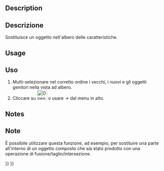 <languages/>

<div class="mw-translate-fuzzy">
{{Docnav/it|[[OpenSCAD_ColorCodeShape/it|Codice Colore Forma]]|[[OpenSCAD_RemoveSubtree/it|Elimina Ramo]]|[[OpenSCAD_Workbench/it|OpenSCAD]]|IconL=OpenSCAD_ColorCodeShape.png|IconC=OpenSCADWorkbench.svg|IconR=OpenSCAD_RemoveSubtree.png}}
</div>

<div class="mw-translate-fuzzy">
{{GuiCommand/it|Name=OpenSCAD ReplaceObject|Name/it=Sostituisci oggetto|MenuLocation=OpenSCAD → Sostituisci oggetto‏‎||Workbenches=[[OpenSCAD_Workbench/it|OpenSCAD]]|Shortcut=|SeeAlso=}}
</div>

<div lang="en" dir="ltr" class="mw-content-ltr">
==Description==
</div> 

<div class="mw-translate-fuzzy">
==Descrizione==
Sostituisce un oggetto nell'albero delle caratteristiche.
</div>

<div lang="en" dir="ltr" class="mw-content-ltr">
==Usage==
</div> 

<div class="mw-translate-fuzzy">
==Uso==
#Multi-selezionare nel corretto ordine i vecchi, i nuovi e gli oggetti genitori nella vista ad albero.
#Cliccare su [[Image:OpenSCAD_ReplaceObject.png|32px]] o usare {{KEY| OpenSCAD}}  →  {{KEY|[[Image:OpenSCAD_ReplaceObject.png|32px]] Sostituisci oggetto}} dal menu in alto.
</div>

<div lang="en" dir="ltr" class="mw-content-ltr">
==Notes==
</div> 

<div class="mw-translate-fuzzy">
==Note==
È possibile utilizzare questa funzione, ad esempio, per sostituire una parte all'interno di un oggetto composto che sia stato prodotto con una operazione di fusione/taglio/intersezione.
<br />
</div>


<div class="mw-translate-fuzzy">
{{Docnav/it|[[OpenSCAD_ColorCodeShape/it|Codice Colore Forma]]|[[OpenSCAD_RemoveSubtree/it|Elimina Ramo]]|[[OpenSCAD_Workbench/it|OpenSCAD]]|IconL=OpenSCAD_ColorCodeShape.png|IconC=OpenSCADWorkbench.svg|IconR=OpenSCAD_RemoveSubtree.png}}
</div>

{{OpenSCAD_Tools_navi{{#translation:}}}}
{{Userdocnavi{{#translation:}}}}